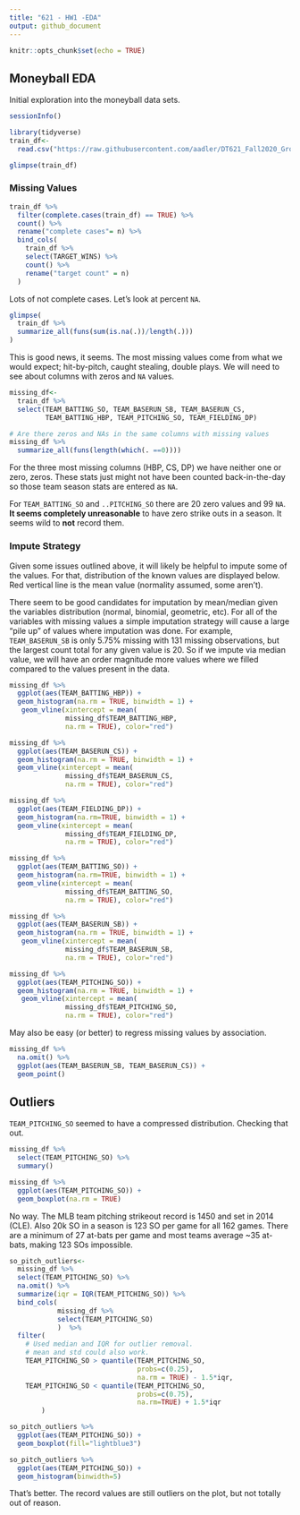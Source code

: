 ```yaml
---
title: "621 - HW1 -EDA"
output: github_document
---
```


```r
knitr::opts_chunk$set(echo = TRUE)
```

## Moneyball EDA

Initial exploration into the moneyball data sets. 

```r
sessionInfo()
```


```r
library(tidyverse)
train_df<- 
  read.csv("https://raw.githubusercontent.com/aadler/DT621_Fall2020_Group2/master/HW1/data/moneyball-training-data.csv?token=AJP53VTYKQ4BKNZQERSMBYK7KBD52")
```


```r
glimpse(train_df)
```

### Missing Values

```r
train_df %>%
  filter(complete.cases(train_df) == TRUE) %>%
  count() %>%
  rename("complete cases"= n) %>%
  bind_cols(
    train_df %>%
    select(TARGET_WINS) %>%
    count() %>%
    rename("target count" = n)
  )
```

Lots of not complete cases. Let's look at percent `NA`.

```r
glimpse(
  train_df %>%
  summarize_all(funs(sum(is.na(.))/length(.)))
) 
```

This is good news, it seems. The most missing values come from what we would expect; hit-by-pitch, caught stealing, double plays. We will need to see about columns with zeros and `NA` values. 

```r
missing_df<-
  train_df %>%
  select(TEAM_BATTING_SO, TEAM_BASERUN_SB, TEAM_BASERUN_CS,
         TEAM_BATTING_HBP, TEAM_PITCHING_SO, TEAM_FIELDING_DP)

# Are there zeros and NAs in the same columns with missing values
missing_df %>%
  summarize_all(funs(length(which(. ==0))))
```

For the three most missing columns (HBP, CS, DP) we have neither one or zero, zeros. These stats just might not have been counted back-in-the-day so those team season stats are entered as `NA`. 

For `TEAM_BATTING_SO` and `..PITCHING_SO` there are 20 zero values and 99 `NA`. **It seems completely unreasonable** to have zero strike outs in a season. It seems wild to **not** record them. 

### Impute Strategy 

Given some issues outlined above, it will likely be helpful to impute some of the values. For that, distribution of the known values are displayed below. Red vertical line is the mean value (normality assumed, some aren't). 

There seem to be good candidates for imputation by mean/median given the variables distribution (normal, binomial, geometric, etc). For all of the variables with missing values a simple imputation strategy will cause a large "pile up" of values where imputation was done. For example, `TEAM_BASERUN_SB` is only 5.75% missing with 131 missing observations, but the largest count total for any given value is 20. So if we impute via median value, we will have an order magnitude more values where we filled compared to the values present in the data. 


```r
missing_df %>%
  ggplot(aes(TEAM_BATTING_HBP)) +
  geom_histogram(na.rm = TRUE, binwidth = 1) +
   geom_vline(xintercept = mean(
              missing_df$TEAM_BATTING_HBP,
              na.rm = TRUE), color="red") 

missing_df %>%
  ggplot(aes(TEAM_BASERUN_CS)) +
  geom_histogram(na.rm = TRUE, binwidth = 1) +
  geom_vline(xintercept = mean(
              missing_df$TEAM_BASERUN_CS,
              na.rm = TRUE), color="red")

missing_df %>%
  ggplot(aes(TEAM_FIELDING_DP)) +
  geom_histogram(na.rm=TRUE, binwidth = 1) +
  geom_vline(xintercept = mean(
              missing_df$TEAM_FIELDING_DP,
              na.rm = TRUE), color="red")

missing_df %>%
  ggplot(aes(TEAM_BATTING_SO)) +
  geom_histogram(na.rm=TRUE, binwidth = 1) +
  geom_vline(xintercept = mean(
              missing_df$TEAM_BATTING_SO,
              na.rm = TRUE), color="red")

missing_df %>%
  ggplot(aes(TEAM_BASERUN_SB)) +
  geom_histogram(na.rm = TRUE, binwidth = 1) +
   geom_vline(xintercept = mean(
              missing_df$TEAM_BASERUN_SB,
              na.rm = TRUE), color="red")

missing_df %>%
  ggplot(aes(TEAM_PITCHING_SO)) +
  geom_histogram(na.rm = TRUE, binwidth = 1) +
   geom_vline(xintercept = mean(
              missing_df$TEAM_PITCHING_SO,
              na.rm = TRUE), color="red")
```

May also be easy (or better) to regress missing values by association.  

```r
missing_df %>%
  na.omit() %>%
  ggplot(aes(TEAM_BASERUN_SB, TEAM_BASERUN_CS)) +
  geom_point()
```


## Outliers

`TEAM_PITCHING_SO` seemed to have a compressed distribution. Checking that out. 

```r
missing_df %>%
  select(TEAM_PITCHING_SO) %>%
  summary()

missing_df %>%
  ggplot(aes(TEAM_PITCHING_SO)) +
  geom_boxplot(na.rm = TRUE)
```

No way. The MLB team pitching strikeout record is 1450 and set in 2014 (CLE). Also 20k SO in a season is 123 SO per game for all 162 games. There are a minimum of 27 at-bats per game and most teams average ~35 at-bats, making 123 SOs impossible. 


```r
so_pitch_outliers<-
  missing_df %>%
  select(TEAM_PITCHING_SO) %>%
  na.omit() %>%
  summarize(iqr = IQR(TEAM_PITCHING_SO)) %>%
  bind_cols(
            missing_df %>% 
            select(TEAM_PITCHING_SO)
            )  %>%
  filter(
    # Used median and IQR for outlier removal. 
    # mean and std could also work.
    TEAM_PITCHING_SO > quantile(TEAM_PITCHING_SO,
                                probs=c(0.25), 
                                na.rm = TRUE) - 1.5*iqr, 
    TEAM_PITCHING_SO < quantile(TEAM_PITCHING_SO, 
                                probs=c(0.75), 
                                na.rm=TRUE) + 1.5*iqr
        ) 

so_pitch_outliers %>%
  ggplot(aes(TEAM_PITCHING_SO)) +
  geom_boxplot(fill="lightblue3")

so_pitch_outliers %>%
  ggplot(aes(TEAM_PITCHING_SO)) +
  geom_histogram(binwidth=5)
```

That's better. The record values are still outliers on the plot, but not totally out of reason. 










